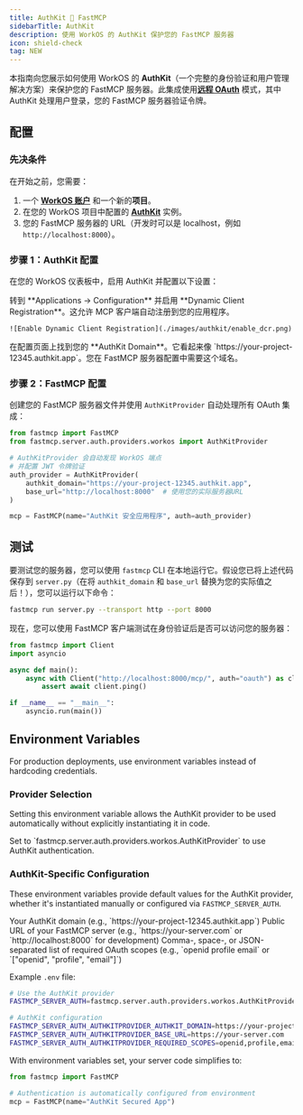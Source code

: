 ```yaml
---
title: AuthKit 🤝 FastMCP
sidebarTitle: AuthKit
description: 使用 WorkOS 的 AuthKit 保护您的 FastMCP 服务器
icon: shield-check
tag: NEW
---
```



<VersionBadge version="2.11.0" />

本指南向您展示如何使用 WorkOS 的 **AuthKit**（一个完整的身份验证和用户管理解决方案）来保护您的 FastMCP 服务器。此集成使用[**远程 OAuth**](/zh/servers/auth/remote-oauth) 模式，其中 AuthKit 处理用户登录，您的 FastMCP 服务器验证令牌。


## 配置
### 先决条件

在开始之前，您需要：
1.  一个 **[WorkOS 账户](https://workos.com/)** 和一个新的**项目**。
2.  在您的 WorkOS 项目中配置的 **[AuthKit](https://www.authkit.com/)** 实例。
3.  您的 FastMCP 服务器的 URL（开发时可以是 localhost，例如 `http://localhost:8000`）。

### 步骤 1：AuthKit 配置

在您的 WorkOS 仪表板中，启用 AuthKit 并配置以下设置：

<Steps>
<Step title="启用动态客户端注册">
    转到 **Applications → Configuration** 并启用 **Dynamic Client Registration**。这允许 MCP 客户端自动注册到您的应用程序。

    ![Enable Dynamic Client Registration](./images/authkit/enable_dcr.png)
</Step>

<Step title="记录您的 AuthKit 域名">
    在配置页面上找到您的 **AuthKit Domain**。它看起来像 `https://your-project-12345.authkit.app`。您在 FastMCP 服务器配置中需要这个域名。
</Step>
</Steps>

### 步骤 2：FastMCP 配置

创建您的 FastMCP 服务器文件并使用 `AuthKitProvider` 自动处理所有 OAuth 集成：

```python server.py
from fastmcp import FastMCP
from fastmcp.server.auth.providers.workos import AuthKitProvider

# AuthKitProvider 会自动发现 WorkOS 端点
# 并配置 JWT 令牌验证
auth_provider = AuthKitProvider(
    authkit_domain="https://your-project-12345.authkit.app",
    base_url="http://localhost:8000"  # 使用您的实际服务器URL
)

mcp = FastMCP(name="AuthKit 安全应用程序", auth=auth_provider)
```

## 测试

要测试您的服务器，您可以使用 `fastmcp` CLI 在本地运行它。假设您已将上述代码保存到 `server.py`（在将 `authkit_domain` 和 `base_url` 替换为您的实际值之后！），您可以运行以下命令：

```bash
fastmcp run server.py --transport http --port 8000
```

现在，您可以使用 FastMCP 客户端测试在身份验证后是否可以访问您的服务器：

```python
from fastmcp import Client
import asyncio

async def main():
    async with Client("http://localhost:8000/mcp/", auth="oauth") as client:
        assert await client.ping()

if __name__ == "__main__":
    asyncio.run(main())
```


## Environment Variables

<VersionBadge version="2.12.1" />

For production deployments, use environment variables instead of hardcoding credentials.

### Provider Selection

Setting this environment variable allows the AuthKit provider to be used automatically without explicitly instantiating it in code.

<Card>
<ParamField path="FASTMCP_SERVER_AUTH" default="Not set">
Set to `fastmcp.server.auth.providers.workos.AuthKitProvider` to use AuthKit authentication.
</ParamField>
</Card>

### AuthKit-Specific Configuration

These environment variables provide default values for the AuthKit provider, whether it's instantiated manually or configured via `FASTMCP_SERVER_AUTH`.

<Card>
<ParamField path="FASTMCP_SERVER_AUTH_AUTHKITPROVIDER_AUTHKIT_DOMAIN" required>
Your AuthKit domain (e.g., `https://your-project-12345.authkit.app`)
</ParamField>

<ParamField path="FASTMCP_SERVER_AUTH_AUTHKITPROVIDER_BASE_URL" required>
Public URL of your FastMCP server (e.g., `https://your-server.com` or `http://localhost:8000` for development)
</ParamField>

<ParamField path="FASTMCP_SERVER_AUTH_AUTHKITPROVIDER_REQUIRED_SCOPES" default="[]">
Comma-, space-, or JSON-separated list of required OAuth scopes (e.g., `openid profile email` or `["openid", "profile", "email"]`)
</ParamField>
</Card>

Example `.env` file:
```bash
# Use the AuthKit provider
FASTMCP_SERVER_AUTH=fastmcp.server.auth.providers.workos.AuthKitProvider

# AuthKit configuration
FASTMCP_SERVER_AUTH_AUTHKITPROVIDER_AUTHKIT_DOMAIN=https://your-project-12345.authkit.app
FASTMCP_SERVER_AUTH_AUTHKITPROVIDER_BASE_URL=https://your-server.com
FASTMCP_SERVER_AUTH_AUTHKITPROVIDER_REQUIRED_SCOPES=openid,profile,email
```

With environment variables set, your server code simplifies to:

```python server.py
from fastmcp import FastMCP

# Authentication is automatically configured from environment
mcp = FastMCP(name="AuthKit Secured App")
```